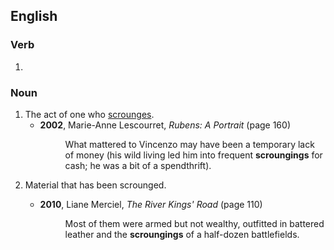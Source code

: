 ==English==

===Verb===
{{head|en|verb form}}

# {{present participle of|scrounge|lang=en|nocat=1}}

===Noun===
{{en-noun}}

# The act of one who [[scrounge]]s.
#* '''2002''', Marie-Anne Lescourret, ''Rubens: A Portrait'' (page 160)
#*: What mattered to Vincenzo may have been a temporary lack of money (his wild living led him into frequent '''scroungings''' for cash; he was a bit of a spendthrift).
# {{lb|en|in the plural}} Material that has been scrounged.
#* '''2010''', Liane Merciel, ''The River Kings' Road'' (page 110)
#*: Most of them were armed but not wealthy, outfitted in battered leather and the '''scroungings''' of a half-dozen battlefields.